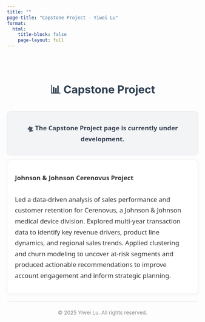 ```yaml
---
title: ""
page-title: "Capstone Project - Yiwei Lu"
format:
  html:
    title-block: false
    page-layout: full
---
```


<style>
.section-title {
  text-align: center;
  font-size: 1.8rem;
  font-weight: 700;
  margin-top: 3em;
  margin-bottom: 1em;
  color: #2c3e50;
}
.under-dev {
  display: flex;
  align-items: center;
  justify-content: center;
  gap: .6rem;
  padding: .85rem 1rem;
  text-align: center;
  font-size: 1.05rem;
  font-weight: 600;
  font-family: system-ui, "Segoe UI", sans-serif;
  color: #374151;
  background: #f3f4f6;
  border: 1px solid #e5e7eb;
  border-radius: .6rem;
  box-shadow: 0 1px 6px rgba(0,0,0,.04);
  max-width: 900px;
  margin: 1.25rem auto .75rem; 
}
.project-description {
  max-width: 900px;
  margin: 0 auto;              
  padding: 1rem 1.25rem;
  font-size: 1.05rem;
  line-height: 1.7;
  color: #333;
  font-family: system-ui, sans-serif;
  background-color: #ffffff;
  border: 1px solid #eee;
  border-radius: .6rem;
  box-shadow: 0 2px 10px rgba(0, 0, 0, .04);
}
</style>

<div class="section-title">📊 Capstone Project</div>

<div class="under-dev">
  🛸 The Capstone Project page is currently under development.
</div>

<div class="project-description">
  <strong>Johnson &amp; Johnson Cerenovus Project</strong><br><br>
  Led a data-driven analysis of sales performance and customer retention for Cerenovus, a Johnson &amp; Johnson medical device division. 
  Explored multi-year transaction data to identify key revenue drivers, product line dynamics, and regional sales trends. 
  Applied clustering and churn modeling to uncover at-risk segments and produced actionable recommendations to improve account engagement 
  and inform strategic planning.
</div>

<div aria-hidden="true" style="border-top: 1px solid #e5e7eb; max-width:900px; margin: 1.25rem auto;"></div>

<p style="text-align:center; color:#888; font-size:.85rem; margin: 1.25rem 0 2.5rem;">
  © 2025 Yiwei Lu. All rights reserved.
</p>
